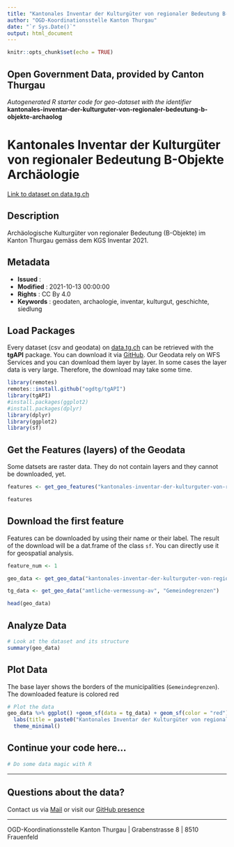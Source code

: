 ```yaml
---
title: "Kantonales Inventar der Kulturgüter von regionaler Bedeutung B-Objekte Archäologie"
author: "OGD-Koordinationsstelle Kanton Thurgau"
date: "`r Sys.Date()`"
output: html_document
---
```


```r
knitr::opts_chunk$set(echo = TRUE)
```

## Open Government Data, provided by **Canton Thurgau**
*Autogenerated R starter code for geo-dataset with the identifier* **kantonales-inventar-der-kulturguter-von-regionaler-bedeutung-b-objekte-archaolog**


# **Kantonales Inventar der Kulturgüter von regionaler Bedeutung B-Objekte Archäologie**

[Link to dataset on data.tg.ch](https://data.tg.ch/explore/dataset/kantonales-inventar-der-kulturguter-von-regionaler-bedeutung-b-objekte-archaolog/information/)

## Description

Archäologische Kulturgüter von regionaler Bedeutung (B-Objekte) im Kanton Thurgau gemäss dem KGS Inventar 2021.

## Metadata

- **Issued**                   : 
- **Modified**                 : 2021-10-13 00:00:00
- **Rights**                   : CC By 4.0
- **Keywords**                 : geodaten, archaologie, inventar, kulturgut, geschichte, siedlung

## Load Packages

Every dataset (csv and geodata) on [data.tg.ch](https://data.tg.ch/pages/start/) can be retrieved with the **tgAPI** package. You can download it via [GitHub](https://github.com/ogdtg/tgAPI). Our Geodata rely on WFS Services and you can download them layer by layer. In some cases the layer data is very large. Therefore, the download may take some time.

```r
library(remotes)
remotes::install.github("ogdtg/tgAPI")
library(tgAPI)
#install.packages(ggplot2)
#install.packages(dplyr)
library(dplyr)
library(ggplot2)
library(sf)

```


## Get the Features (layers) of the Geodata

Some datsets are raster data. They do not contain layers and they cannot be downloaded, yet.

```r
features <- get_geo_features("kantonales-inventar-der-kulturguter-von-regionaler-bedeutung-b-objekte-archaolog")

features
```


## Download the first feature

Features can be downloaded by using their name or their label. The result of the download will be a dat.frame of the class `sf`. You can directly use it for geospatial analysis.

```r

feature_num <- 1

geo_data <- get_geo_data("kantonales-inventar-der-kulturguter-von-regionaler-bedeutung-b-objekte-archaolog",features$name[feature_num])

tg_data <- get_geo_data("amtliche-vermessung-av", "Gemeindegrenzen")

head(geo_data)
```


## Analyze Data

```r

# Look at the dataset and its structure
summary(geo_data)

```


## Plot Data

The base layer shows the borders of the municipalities (`Gemeindegrenzen`). The downloaded feature is colored red

```r

# Plot the data
geo_data %>% ggplot() +geom_sf(data = tg_data) + geom_sf(color = "red") +
  labs(title = paste0("Kantonales Inventar der Kulturgüter von regionaler Bedeutung B-Objekte Archäologie: ",features$title[feature_num])) +
  theme_minimal()

```


## Continue your code here...


```r
# Do some data magic with R
```

------------------------------------------------------------------------

## Questions about the data?

Contact us via [Mail](mailto:ogd@tg.ch) or visit our [GitHub presence](https://github.com/ogdtg)


------------------------------------------------------------------------

OGD-Koordinationsstelle Kanton Thurgau | Grabenstrasse 8 | 8510 Frauenfeld

